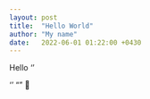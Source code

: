 ```yaml
---
layout: post
title:  "Hello World"
author: "My name"
date:   2022-06-01 01:22:00 +0430
---
```

Hello
'\time'
\time
\date
\today
'\today'
"\today"
🥇
